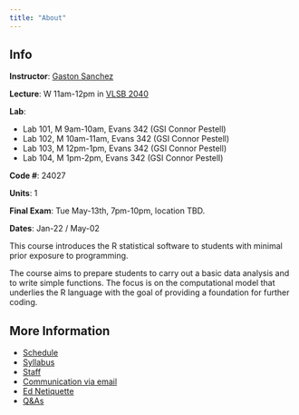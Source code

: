 ```yaml
---
title: "About"
---
```


::: {.callout-note}
## Info
__Instructor__: <a href='https://www.gastonsanchez.com' target='_blank'>Gaston Sanchez</a>

__Lecture__: W 11am-12pm in [VLSB 2040](https://www.berkeley.edu/map/valley-life-sciences-building/)

__Lab__:

- Lab 101, M 9am-10am, Evans 342 (GSI Connor Pestell)
- Lab 102, M 10am-11am, Evans 342 (GSI Connor Pestell)
- Lab 103, M 12pm-1pm, Evans 342 (GSI Connor Pestell)
- Lab 104, M 1pm-2pm, Evans 342 (GSI Connor Pestell)


__Code #__: 24027

__Units__: 1

__Final Exam__: Tue May-13th, 7pm-10pm, location TBD.

__Dates__: Jan-22 / May-02
:::


This course introduces the R statistical software to students with minimal prior exposure to programming.

The course aims to prepare students to carry out a basic data analysis and to write simple functions. The focus is on the computational model that underlies the R language with the goal of providing a foundation for further coding.


## More Information

- [Schedule](.)
- [Syllabus](./syllabus.html)
- [Staff](./staff.html)
- [Communication via email](./email.html)
- [Ed Netiquette](./ed-netiquette.html)
- [Q&As](./faqs.html)

